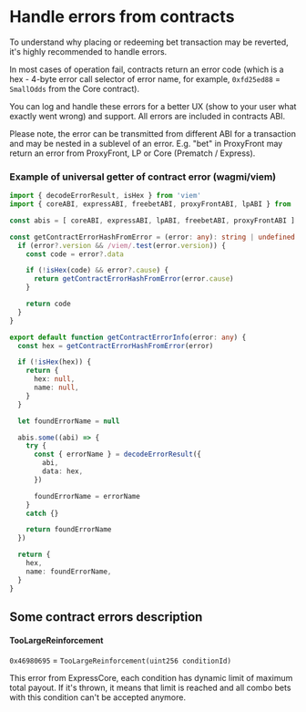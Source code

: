 

# Handle errors from contracts
To understand why placing or redeeming bet transaction may be reverted, it's highly recommended to handle errors.

In most cases of operation fail, contracts return an error code
(which is a hex - 4-byte error call selector of error name, for example, `0xfd25ed88` = `SmallOdds` from the Core contract).

You can log and handle these errors for a better UX (show to your user what exactly went wrong) and support.
All errors are included in contracts ABI.

<Callout type="info">
  Please note, the error can be transmitted from different ABI for a transaction and may be nested in a sublevel of an error.
  E.g. "bet" in ProxyFront may return an error from ProxyFront, LP or Core (Prematch / Express).
</Callout>

### Example of universal getter of contract error (wagmi/viem)

```ts copy filename=getContractErrorInfo.ts
import { decodeErrorResult, isHex } from 'viem'
import { coreABI, expressABI, freebetABI, proxyFrontABI, lpABI } from 'path/to/abi'

const abis = [ coreABI, expressABI, lpABI, freebetABI, proxyFrontABI ]

const getContractErrorHashFromError = (error: any): string | undefined => {
  if (error?.version && /viem/.test(error.version)) {
    const code = error?.data

    if (!isHex(code) && error?.cause) {
      return getContractErrorHashFromError(error.cause)
    }

    return code
  }
}

export default function getContractErrorInfo(error: any) {
  const hex = getContractErrorHashFromError(error)

  if (!isHex(hex)) {
    return {
      hex: null,
      name: null,
    }
  }

  let foundErrorName = null

  abis.some((abi) => {
    try {
      const { errorName } = decodeErrorResult({
        abi,
        data: hex,
      })

      foundErrorName = errorName
    }
    catch {}

    return foundErrorName
  })

  return {
    hex,
    name: foundErrorName,
  }
}
```

## Some contract errors description

#### TooLargeReinforcement
`0x46980695` = `TooLargeReinforcement(uint256 conditionId)`

This error from ExpressCore, each condition has dynamic limit of maximum total payout.
If it's thrown, it means that limit is reached and all combo bets with this condition can't be accepted anymore.
